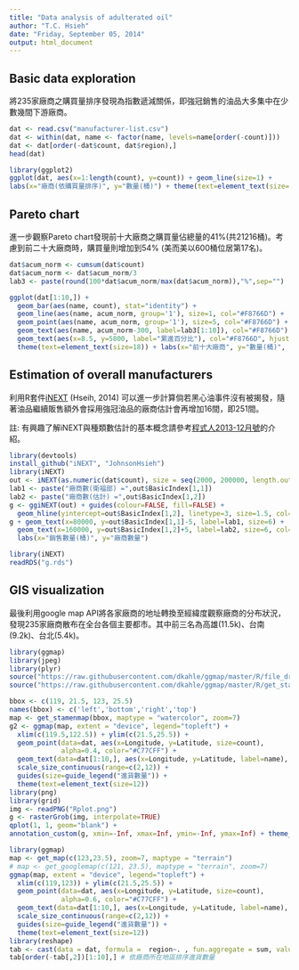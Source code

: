 ```yaml
---
title: "Data analysis of adulterated oil"
author: "T.C. Hsieh"
date: "Friday, September 05, 2014"
output: html_document
---
```


## Basic data exploration
將235家廠商之購買量排序發現為指數遞減關係，即強冠銷售的油品大多集中在少數幾間下游廠商。

```r
dat <- read.csv("manufacturer-list.csv")
dat <- within(dat, name <- factor(name, levels=name[order(-count)]))
dat <- dat[order(-dat$count, dat$region),]
head(dat)

library(ggplot2)
ggplot(dat, aes(x=1:length(count), y=count)) + geom_line(size=1) +
labs(x="廠商(依購買量排序)", y="數量(桶)") + theme(text=element_text(size=18))
```


## Pareto chart
進一步觀察Pareto chart發現前十大廠商之購買量佔總量的41%(共21216桶)。考慮到前二十大廠商時，購買量則增加到54% (美而美以600桶位居第17名)。


```r
dat$acum_norm <- cumsum(dat$count)
dat$acum_norm <- dat$acum_norm/3
lab3 <- paste(round(100*dat$acum_norm/max(dat$acum_norm)),"%",sep="")

ggplot(dat[1:10,]) + 
  geom_bar(aes(name, count), stat="identity") +
  geom_line(aes(name, acum_norm, group='1'), size=1, col="#F8766D") +
  geom_point(aes(name, acum_norm, group='1'), size=5, col="#F8766D") +
  geom_text(aes(name, acum_norm-300, label=lab3[1:10]), col="#F8766D") +
  geom_text(aes(x=8.5, y=5800, label="累進百分比"), col="#F8766D", hjust=0) +
  theme(text=element_text(size=18)) + labs(x="前十大廠商", y="數量(桶)", title="Top 10")
```


## Estimation of overall manufacturers
利用R套件[iNEXT](https://github.com/JohnsonHsieh/iNEXT) (Hseih, 2014) 可以進一步計算倘若黑心油事件沒有被揭發，隨著油品繼續販售額外會採用強冠油品的廠商估計會再增加16間，即251間。

註: 有興趣了解iNEXT與種類數估計的基本概念請參考[程式人2013-12月號](http://programmermagazine.github.io/201312/htm/article6.html)的介紹。

```r
library(devtools)
install_github("iNEXT", "JohnsonHsieh")
library(iNEXT)
out <- iNEXT(as.numeric(dat$count), size = seq(2000, 200000, length.out=200))
lab1 <- paste("廠商數(衛福部) =",out$BasicIndex[1,1])
lab2 <- paste("廠商數(估計) =",out$BasicIndex[1,2])
g <- ggiNEXT(out) + guides(colour=FALSE, fill=FALSE) +
  geom_hline(yintercept=out$BasicIndex[1,2], linetype=3, size=1.5, col="#00BFC4")
g + geom_text(x=80000, y=out$BasicIndex[1,1]-5, label=lab1, size=6) + 
  geom_text(x=160000, y=out$BasicIndex[1,2]+5, label=lab2, size=6, col="#00BFC4") +
  labs(x="銷售數量(桶)", y="廠商數量")
```
```r
library(iNEXT)
readRDS("g.rds")
```


## GIS visualization 
最後利用google map API將各家廠商的地址轉換至經緯度觀察廠商的分布狀況，發現235家廠商散布在全台各個主要都市。其中前三名為高雄(11.5k)、台南(9.2k)、台北(5.4k)。

```r
library(ggmap)
library(jpeg)
library(plyr)
source("https://raw.githubusercontent.com/dkahle/ggmap/master/R/file_drawer.R")
source("https://raw.githubusercontent.com/dkahle/ggmap/master/R/get_stamenmap.R")

bbox <- c(119, 21.5, 123, 25.5)
names(bbox) <- c('left','bottom','right','top')
map <- get_stamenmap(bbox, maptype = "watercolor", zoom=7)
g2 <- ggmap(map, extent = "device", legend="topleft") + 
  xlim(c(119.5,122.5)) + ylim(c(21.5,25.5)) + 
  geom_point(data=dat, aes(x=Longitude, y=Latitude, size=count), 
             alpha=0.4, color="#C77CFF") +
  geom_text(data=dat[1:10,], aes(x=Longitude, y=Latitude, label=name), size=5) +
  scale_size_continuous(range=c(2,12)) + 
  guides(size=guide_legend("進貨數量")) +
  theme(text=element_text(size=12))
library(png)
library(grid)
img <- readPNG("Rplot.png")
g <- rasterGrob(img, interpolate=TRUE)
qplot(1, 1, geom="blank") +
annotation_custom(g, xmin=-Inf, xmax=Inf, ymin=-Inf, ymax=Inf) + theme_nothing()

```

```r
library(ggmap)
map <- get_map(c(123,23.5), zoom=7, maptype = "terrain")
# map <- get_googlemap(c(121, 23.5), maptype = "terrain", zoom=7)
ggmap(map, extent = "device", legend="topleft") + 
  xlim(c(119,123)) + ylim(c(21.5,25.5)) + 
  geom_point(data=dat, aes(x=Longitude, y=Latitude, size=count), 
             alpha=0.6, color="#C77CFF") +
  geom_text(data=dat[1:10,], aes(x=Longitude, y=Latitude, label=name), size=4) +
  scale_size_continuous(range=c(2,12)) + 
  guides(size=guide_legend("進貨數量")) +
  theme(text=element_text(size=12))
library(reshape)
tab <- cast(data = dat, formula =  region~. , fun.aggregate = sum, value = "count")
tab[order(-tab[,2])[1:10],] # 依廠商所在地區排序進貨數量
```

